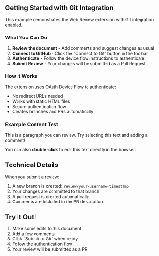 

## Getting Started with Git Integration

This example demonstrates the Web Review extension with Git integration enabled.

### What You Can Do

1. **Review the document** - Add comments and suggest changes as usual
2. **Connect to GitHub** - Click the "Connect to Git" button in the toolbar
3. **Authenticate** - Follow the device flow instructions to authenticate
4. **Submit Review** - Your changes will be submitted as a Pull Request

### How It Works

The extension uses OAuth Device Flow to authenticate:

- No redirect URLs needed
- Works with static HTML files
- Secure authentication flow
- Creates branches and PRs automatically

### Example Content Test

This is a paragraph you can review. Try selecting this text and adding a comment!

You can also **double-click** to edit this text directly in the browser.

## Technical Details

When you submit a review:

1. A new branch is created: `review/your-username-timestamp`
2. Your changes are committed to that branch
3. A pull request is created automatically
4. Comments are included in the PR description

## Try It Out!

1. Make some edits to this document
2. Add a few comments
3. Click "Submit to Git" when ready
4. Follow the authentication flow
5. Your review will be submitted as a PR!
